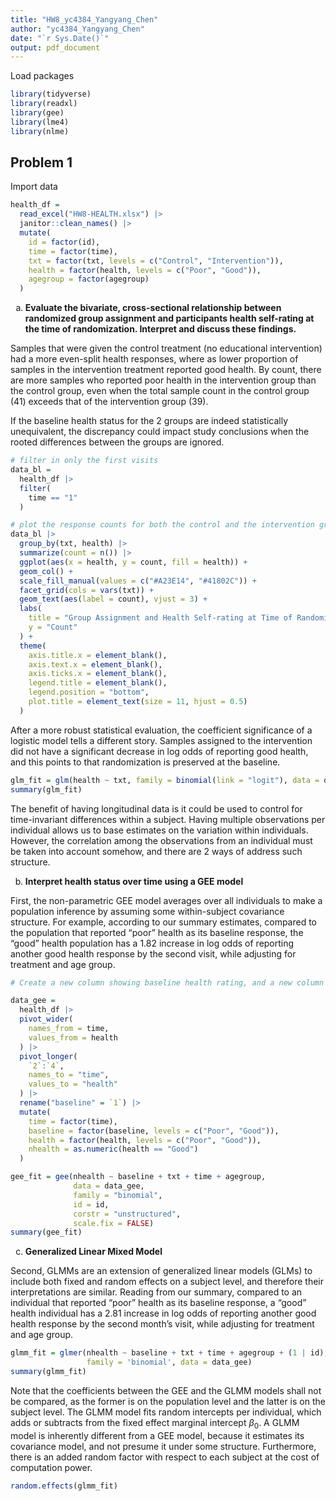 ```yaml
---
title: "HW8_yc4384_Yangyang_Chen"
author: "yc4384_Yangyang_Chen"
date: "`r Sys.Date()`"
output: pdf_document
---
```


Load packages
```r
library(tidyverse)
library(readxl)
library(gee)
library(lme4)
library(nlme)
```

## Problem 1

Import data
```r
health_df = 
  read_excel("HW8-HEALTH.xlsx") |> 
  janitor::clean_names() |> 
  mutate(
    id = factor(id),
    time = factor(time),
    txt = factor(txt, levels = c("Control", "Intervention")),
    health = factor(health, levels = c("Poor", "Good")),
    agegroup = factor(agegroup)
  )
```

a) 
**Evaluate the bivariate, cross-sectional relationship between randomized group assignment and
participants health self-rating at the time of randomization. Interpret and discuss these findings.**

Samples that were given the control treatment (no educational intervention) had a more even-split health responses, where as lower proportion of samples in the intervention treatment reported good health. By count, there are more samples who reported poor health in the intervention group than the control group, even when the total sample count in the control group (41) exceeds that of the intervention group (39).

If the baseline health status for the 2 groups are indeed statistically unequivalent, the discrepancy could impact study conclusions when the rooted differences between the groups are ignored. 

```r
# filter in only the first visits
data_bl =
  health_df |> 
  filter(
    time == "1"
  )

# plot the response counts for both the control and the intervention group
data_bl |> 
  group_by(txt, health) |> 
  summarize(count = n()) |> 
  ggplot(aes(x = health, y = count, fill = health)) +
  geom_col() +
  scale_fill_manual(values = c("#A23E14", "#41802C")) +
  facet_grid(cols = vars(txt)) +
  geom_text(aes(label = count), vjust = 3) +
  labs(
    title = "Group Assignment and Health Self-rating at Time of Randomization",
    y = "Count"
  ) +
  theme(
    axis.title.x = element_blank(),
    axis.text.x = element_blank(),
    axis.ticks.x = element_blank(),
    legend.title = element_blank(),
    legend.position = "bottom",
    plot.title = element_text(size = 11, hjust = 0.5)
  )
```

After a more robust statistical evaluation, the coefficient significance of a logistic model tells a different story. Samples assigned to the intervention did not have a significant decrease in log odds of reporting good health, and this points to that randomization is preserved at the baseline. 

```r
glm_fit = glm(health ~ txt, family = binomial(link = "logit"), data = data_bl)
summary(glm_fit)
```

The benefit of having longitudinal data is it could be used to control for time-invariant differences within a subject. Having multiple observations per individual allows us to base estimates on the variation within individuals. However, the correlation among the observations from an individual must be taken into account somehow, and there are 2 ways of address such structure. 

b)
**Interpret health status over time using a GEE model**

First, the non-parametric GEE model averages over all individuals to make a population inference by assuming some within-subject covariance structure. For example, according to our summary estimates, compared to the population that reported "poor" health as its baseline response, the "good" health population has a 1.82 increase in log odds of reporting another good health response by the second visit, while adjusting for treatment and age group. 

```r
# Create a new column showing baseline health rating, and a new column representing good health as 1, poor health as 0

data_gee =
  health_df |> 
  pivot_wider(
    names_from = time,
    values_from = health
  ) |> 
  pivot_longer(
    `2`:`4`, 
    names_to = "time", 
    values_to = "health"
  ) |> 
  rename("baseline" = `1`) |> 
  mutate(
    time = factor(time),
    baseline = factor(baseline, levels = c("Poor", "Good")),
    health = factor(health, levels = c("Poor", "Good")),
    nhealth = as.numeric(health == "Good")
  )
```

```r
gee_fit = gee(nhealth ~ baseline + txt + time + agegroup, 
              data = data_gee, 
              family = "binomial", 
              id = id,
              corstr = "unstructured",
              scale.fix = FALSE) 
summary(gee_fit)
```

c)
**Generalized Linear Mixed Model**

Second, GLMMs are an extension of generalized linear models (GLMs) to include both fixed and random effects on a subject level, and therefore their interpretations are similar. Reading from our summary, compared to an individual that reported "poor" health as its baseline response, a "good" health individual has a 2.81 increase in log odds of reporting another good health response by the second month's visit, while adjusting for treatment and age group. 

```r
glmm_fit = glmer(nhealth ~ baseline + txt + time + agegroup + (1 | id),
                 family = 'binomial', data = data_gee)
summary(glmm_fit)
```

Note that the coefficients between the GEE and the GLMM models shall not be compared, as the former is on the population level and the latter is on the subject level. The GLMM model fits random intercepts per individual, which adds or subtracts from the fixed effect marginal intercept $\beta_0$. A GLMM model is inherently different from a GEE model, because it estimates its covariance model, and not presume it under some structure. Furthermore, there is an added random factor with respect to each subject at the cost of computation power. 

```r
random.effects(glmm_fit)
```
